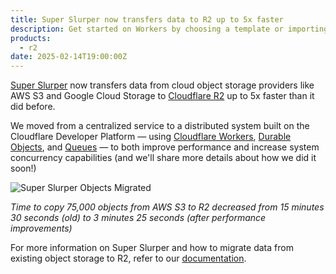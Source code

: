 ```yaml
---
title: Super Slurper now transfers data to R2 up to 5x faster
description: Get started on Workers by choosing a template or importing a Git repository
products:
  - r2
date: 2025-02-14T19:00:00Z
---
```


[Super Slurper](/r2/data-migration/super-slurper/) now transfers data from cloud object storage providers like AWS S3 and Google Cloud Storage to [Cloudflare R2](/r2/) up to 5x faster than it did before.

We moved from a centralized service to a distributed system built on the Cloudflare Developer Platform — using [Cloudflare Workers](/workers/), [Durable Objects](/durable-objects/), and [Queues](/queues/) — to both improve performance and increase system concurrency capabilities (and we'll share more details about how we did it soon!)

![Super Slurper Objects Migrated](~/assets/images/r2/slurper-objects-over-time-border.png)

_Time to copy 75,000 objects from AWS S3 to R2 decreased from 15 minutes 30 seconds (old) to 3 minutes 25 seconds (after performance improvements)_

For more information on Super Slurper and how to migrate data from existing object storage to R2, refer to our [documentation](/r2/data-migration/super-slurper/).
